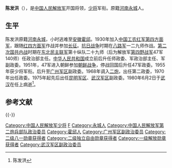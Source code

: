 {{模板:中国人民解放军将领
| name = 陈发洪
| image name = Chen Fahong.jpg
| width = 
| job = [[中国人民解放军|中国人民解放军]]第三任[[中国人民解放军第二炮兵部队|第二炮兵部队政委]]
| job2 = 
| period = 1970年3月 - 1975年5月
| birthname = 
| other_names = 
| foreign_names =
| english_names =
| Sex = 男
| date of birth = 1916年
| place of birth = {{ROC-1912}}[[河南|河南]][[永城|永城]]
| date of death =  1980年6月2日（74岁）
| place of death = {{PRC}}[[湖北省|湖北省]][[武汉市|武汉市]]
| nationality = {{PRC}}
| residence = 
| languages = 
| height = 
| weight = 
| party = {{CPC}}
| rank = [[少将|少将]]
| spouse = 
| relatives = 
*夫人：白志燕
| educate = 
| past = 
| work =
| award = 
*[[朝鲜民主主义人民共和国|朝鲜民主主义人民共和国]]二级[[国旗勋章|国旗勋章]]（1953年）
*[[朝鲜民主主义人民共和国|朝鲜民主主义人民共和国]]二级[[自由独立勋章|自由独立勋章]]（1953年）
*[[中华人民共和国|中华人民共和国]]二级[[八一勋章_(1955年)|八一勋章]]（1955年）
*[[中华人民共和国|中华人民共和国]]二级[[独立自由勋章|独立自由勋章]]（1955年）
*[[中华人民共和国|中华人民共和国]]一级[[解放勋章|解放勋章]]（1955年）
| rankrecord= 
*1955年被授予[[少将|少将]]军衔
}}

'''陈发洪'''（{{bd|1916年||1980年|6月2日|catIdx=W吴}}），是[[中国人民解放军|中国人民解放军]]开国将领，[[少将|少将]]军衔。原籍[[河南|河南]][[永城|永城]]人。

== 生平 ==
陈发洪原籍[[河南|河南]][[永城|永城]]，小时逃难至[[安徽|安徽]][[霍邱|霍邱]]。1930年加入[[中国工农红军第四方面军|中国工农红军第四方面军]]，跟随[[红四方面军|红四方面军]]作战并参加[[长征|长征]]。[[抗日战争|抗日战争]]时期在[[八路军|八路军]]一二九师作战。[[第二次国共内战|第二次国共内战]]时期在[[东北民主联军|东北民主联军]]第十纵队二十九师（后为解放军[[第四野战军|第四野战军]]47军140师）任政治部主任。[[中华人民共和国|中华人民共和国]]成立前后升任师政委、军政治部主任、军副政委。1951年，47军进入朝鲜参加[[朝鲜战争|朝鲜战争]]，停战回国后升任47军政委。1955年获少将军衔。后升至[[广州军区|广州军区]]副政委。1968年调入[[二炮|二炮]]，出任第二政委，1970年出任政委。1975年起先后出任[[昆明军区|昆明军区]]、[[武汉军区|武汉军区]]副政委。1980年6月2日于[[武汉|武汉]]在任上病逝<ref name="陈发洪">陈发洪{{cite web |url=http://www.lasw.gov.cn/bencandy.php?fid=25&id=509 |title=存档副本 |accessdate=2010-10-30 |deadurl=yes |archiveurl=https://web.archive.org/web/20100330153839/http://www.lasw.gov.cn/bencandy.php?fid=25 |archivedate=2010-03-30 }}</ref>。

== 参考文献 ==
{{Reflist}}

{{-}}
{{中国人民解放军第二炮兵部队政治委员}}

[[Category:中国人民解放军少将|Category:中国人民解放军少将]]
[[Category:陈姓|F]]
[[Category:永城人|Category:永城人]]
[[Category:中国人民解放军第二炮兵部队政治委员|Category:中国人民解放军第二炮兵部队政治委员]]
[[Category:霍邱人|Category:霍邱人]]
[[Category:广州军区副政治委员|Category:广州军区副政治委员]]
[[Category:二级八一勋章获得者|Category:二级八一勋章获得者]]
[[Category:二级独立自由勋章获得者|Category:二级独立自由勋章获得者]]
[[Category:一级解放勋章获得者|Category:一级解放勋章获得者]]
[[Category:武汉军区副政治委员|Category:武汉军区副政治委员]]